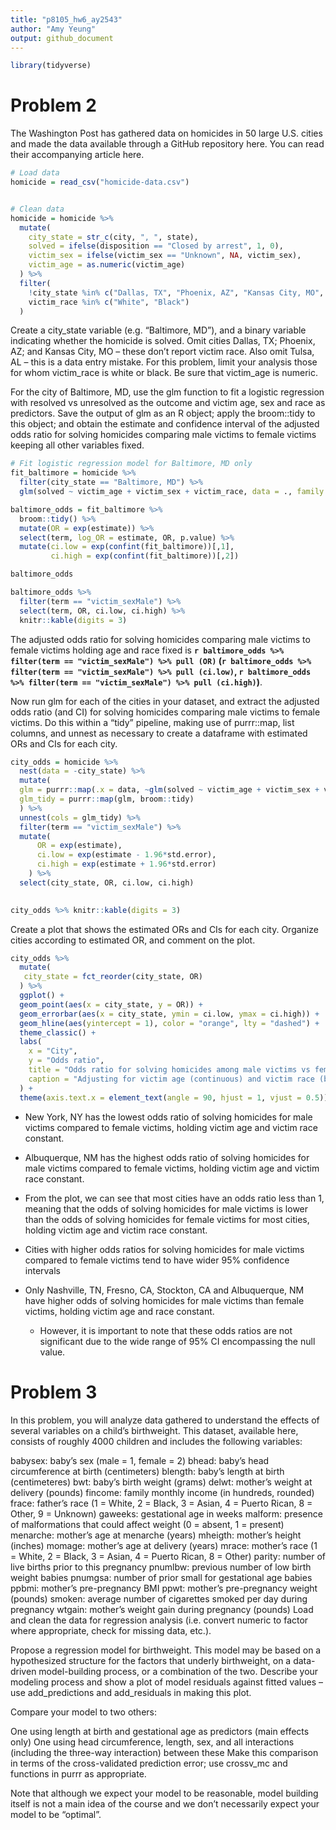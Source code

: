 ```yaml
---
title: "p8105_hw6_ay2543"
author: "Amy Yeung"
output: github_document
---
```



```r
library(tidyverse)
```

# Problem 2
The Washington Post has gathered data on homicides in 50 large U.S. cities and made the data available through a GitHub repository here. You can read their accompanying article here.

```r
# Load data
homicide = read_csv("homicide-data.csv")


# Clean data
homicide = homicide %>% 
  mutate(
    city_state = str_c(city, ", ", state),
    solved = ifelse(disposition == "Closed by arrest", 1, 0),
    victim_sex = ifelse(victim_sex == "Unknown", NA, victim_sex),
    victim_age = as.numeric(victim_age)
  ) %>% 
  filter(
    !city_state %in% c("Dallas, TX", "Phoenix, AZ", "Kansas City, MO", "Tulsa, AL") &
    victim_race %in% c("White", "Black")
  )
```


Create a city_state variable (e.g. “Baltimore, MD”), and a binary variable indicating whether the homicide is solved. Omit cities Dallas, TX; Phoenix, AZ; and Kansas City, MO – these don’t report victim race. Also omit Tulsa, AL – this is a data entry mistake. For this problem, limit your analysis those for whom victim_race is white or black. Be sure that victim_age is numeric.

For the city of Baltimore, MD, use the glm function to fit a logistic regression with resolved vs unresolved as the outcome and victim age, sex and race as predictors. Save the output of glm as an R object; apply the broom::tidy to this object; and obtain the estimate and confidence interval of the adjusted odds ratio for solving homicides comparing male victims to female victims keeping all other variables fixed.
```r
# Fit logistic regression model for Baltimore, MD only
fit_baltimore = homicide %>% 
  filter(city_state == "Baltimore, MD") %>% 
  glm(solved ~ victim_age + victim_sex + victim_race, data = ., family = binomial())

baltimore_odds = fit_baltimore %>% 
  broom::tidy() %>% 
  mutate(OR = exp(estimate)) %>%
  select(term, log_OR = estimate, OR, p.value) %>% 
  mutate(ci.low = exp(confint(fit_baltimore))[,1],
         ci.high = exp(confint(fit_baltimore))[,2]) 

baltimore_odds

baltimore_odds %>% 
  filter(term == "victim_sexMale") %>% 
  select(term, OR, ci.low, ci.high) %>% 
  knitr::kable(digits = 3)
```
The adjusted odds ratio for solving homicides comparing male victims to female victims holding age and race fixed is **`r baltimore_odds %>% filter(term == "victim_sexMale") %>% pull (OR)` (`r baltimore_odds %>% filter(term == "victim_sexMale") %>% pull (ci.low)`, `r baltimore_odds %>% filter(term == "victim_sexMale") %>% pull (ci.high)`)**.

Now run glm for each of the cities in your dataset, and extract the adjusted odds ratio (and CI) for solving homicides comparing male victims to female victims. Do this within a “tidy” pipeline, making use of purrr::map, list columns, and unnest as necessary to create a dataframe with estimated ORs and CIs for each city.
```r
city_odds = homicide %>% 
  nest(data = -city_state) %>% 
  mutate(
  glm = purrr::map(.x = data, ~glm(solved ~ victim_age + victim_sex + victim_race, data = .x, family = binomial())),
  glm_tidy = purrr::map(glm, broom::tidy)
  ) %>% 
  unnest(cols = glm_tidy) %>% 
  filter(term == "victim_sexMale") %>% 
  mutate(
      OR = exp(estimate),
      ci.low = exp(estimate - 1.96*std.error),
      ci.high = exp(estimate + 1.96*std.error)
    ) %>% 
  select(city_state, OR, ci.low, ci.high)
  

city_odds %>% knitr::kable(digits = 3)
```

Create a plot that shows the estimated ORs and CIs for each city. Organize cities according to estimated OR, and comment on the plot.

```r
city_odds %>% 
  mutate(
   city_state = fct_reorder(city_state, OR) 
  ) %>% 
  ggplot() +
  geom_point(aes(x = city_state, y = OR)) +
  geom_errorbar(aes(x = city_state, ymin = ci.low, ymax = ci.high)) +
  geom_hline(aes(yintercept = 1), color = "orange", lty = "dashed") +
  theme_classic() +
  labs(
    x = "City",
    y = "Odds ratio",
    title = "Odds ratio for solving homicides among male victims vs female victims",
    caption = "Adjusting for victim age (continuous) and victim race (binary: black/white)"
  ) + 
  theme(axis.text.x = element_text(angle = 90, hjust = 1, vjust = 0.5))
```

* New York, NY has the lowest odds ratio of solving homicides for male victims compared to female victims, holding victim age and victim race constant. 
* Albuquerque, NM has the highest odds ratio of solving homicides for male victims compared to female victims, holding victim age and victim race constant. 
* From the plot, we can see that most cities have an odds ratio less than 1, meaning that the odds of solving homicides for male victims is lower than the odds of solving homicides for female victims for most cities, holding victim age and victim race constant. 
* Cities with higher odds ratios for solving homicides for male victims compared to female victims tend to have wider 95% confidence intervals 

* Only Nashville, TN, Fresno, CA, Stockton, CA and Albuquerque, NM have higher odds of solving homicides for male victims than female victims, holding victim age and race constant.
  * However, it is important to note that these odds ratios are not significant due to the wide range of 95% CI encompassing the null value.

# Problem 3
In this problem, you will analyze data gathered to understand the effects of several variables on a child’s birthweight. This dataset, available here, consists of roughly 4000 children and includes the following variables:

babysex: baby’s sex (male = 1, female = 2)
bhead: baby’s head circumference at birth (centimeters)
blength: baby’s length at birth (centimeteres)
bwt: baby’s birth weight (grams)
delwt: mother’s weight at delivery (pounds)
fincome: family monthly income (in hundreds, rounded)
frace: father’s race (1 = White, 2 = Black, 3 = Asian, 4 = Puerto Rican, 8 = Other, 9 = Unknown)
gaweeks: gestational age in weeks
malform: presence of malformations that could affect weight (0 = absent, 1 = present)
menarche: mother’s age at menarche (years)
mheigth: mother’s height (inches)
momage: mother’s age at delivery (years)
mrace: mother’s race (1 = White, 2 = Black, 3 = Asian, 4 = Puerto Rican, 8 = Other)
parity: number of live births prior to this pregnancy
pnumlbw: previous number of low birth weight babies
pnumgsa: number of prior small for gestational age babies
ppbmi: mother’s pre-pregnancy BMI
ppwt: mother’s pre-pregnancy weight (pounds)
smoken: average number of cigarettes smoked per day during pregnancy
wtgain: mother’s weight gain during pregnancy (pounds)
Load and clean the data for regression analysis (i.e. convert numeric to factor where appropriate, check for missing data, etc.).

Propose a regression model for birthweight. This model may be based on a hypothesized structure for the factors that underly birthweight, on a data-driven model-building process, or a combination of the two. Describe your modeling process and show a plot of model residuals against fitted values – use add_predictions and add_residuals in making this plot.

Compare your model to two others:

One using length at birth and gestational age as predictors (main effects only)
One using head circumference, length, sex, and all interactions (including the three-way interaction) between these
Make this comparison in terms of the cross-validated prediction error; use crossv_mc and functions in purrr as appropriate.

Note that although we expect your model to be reasonable, model building itself is not a main idea of the course and we don’t necessarily expect your model to be “optimal”.

